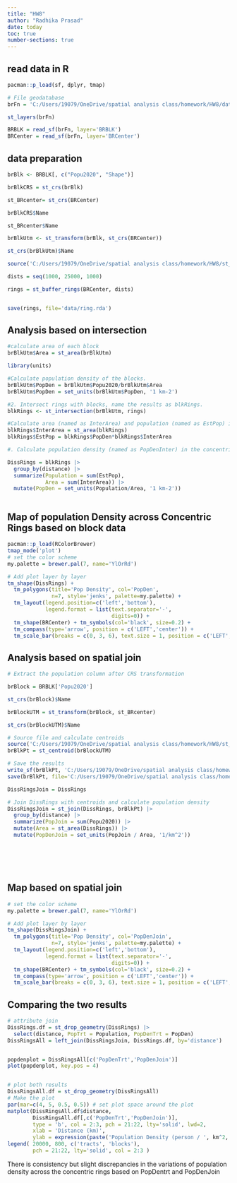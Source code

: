 ---
title: "HW8"
author: "Radhika Prasad"
date: today
toc: true
number-sections: true
---

## read data in R
```{r}
pacman::p_load(sf, dplyr, tmap)

# File geodatabase
brFn = 'C:/Users/19079/OneDrive/spatial analysis class/homework/HW8/data/BR.gdb'

st_layers(brFn)

BRBLK = read_sf(brFn, layer='BRBLK')
BRCenter = read_sf(brFn, layer='BRCenter')

```


## data preparation
```{r}

brBlk <- BRBLK[, c("Popu2020", "Shape")]

brBlkCRS = st_crs(brBlk)

st_BRcenter= st_crs(BRCenter)

brBlkCRS$Name

st_BRcenter$Name

brBlkUtm <- st_transform(brBlk, st_crs(BRCenter))

st_crs(brBlkUtm)$Name

source('C:/Users/19079/OneDrive/spatial analysis class/homework/HW8/st_buffer_rings.r')

dists = seq(1000, 25000, 1000)

rings = st_buffer_rings(BRCenter, dists)


save(rings, file='data/ring.rda')

```

##  Analysis based on intersection
```{r}

#calculate area of each block
brBlkUtm$Area = st_area(brBlkUtm)

library(units)

#Calculate population density of the blocks.
brBlkUtm$PopDen = brBlkUtm$Popu2020/brBlkUtm$Area
brBlkUtm$PopDen = set_units(brBlkUtm$PopDen, '1 km-2')

#2. Intersect rings with blocks, name the results as blkRings.
blkRings <- st_intersection(brBlkUtm, rings)

#Calculate area (named as InterArea) and population (named as EstPop) in the intersected areas.
blkRings$InterArea = st_area(blkRings)
blkRings$EstPop = blkRings$PopDen*blkRings$InterArea

#. Calculate population density (named as PopDenInter) in the concentric rings using spatial aggregation. The spatial aggregation will dissolve polygons in blkRings based on the ring distance.

DissRings = blkRings |>
  group_by(distance) |>
  summarize(Population = sum(EstPop),
            Area = sum(InterArea)) |>
  mutate(PopDen = set_units(Population/Area, '1 km-2'))



```

## Map of population Density across Concentric Rings based on block data
```{r}
pacman::p_load(RColorBrewer)
tmap_mode('plot')
# set the color scheme
my.palette = brewer.pal(7, name='YlOrRd')

# Add plot layer by layer
tm_shape(DissRings) +
  tm_polygons(title='Pop Density', col='PopDen',
              n=7, style='jenks', palette=my.palette) +
  tm_layout(legend.position=c('left','bottom'),
            legend.format = list(text.separator='-',
                                 digits=0)) +
  tm_shape(BRCenter) + tm_symbols(col='black', size=0.2) +
  tm_compass(type='arrow', position = c('LEFT','center')) +
  tm_scale_bar(breaks = c(0, 3, 6), text.size = 1, position = c('LEFT','center'))


```

## Analysis based on spatial join

```{r}


# Extract the population column after CRS transformation

brBlock = BRBLK['Popu2020']

st_crs(brBlock)$Name

brBlockUTM = st_transform(brBlock, st_BRcenter)

st_crs(brBlockUTM)$Name

# Source file and calculate centroids
source('C:/Users/19079/OneDrive/spatial analysis class/homework/HW8/st_centroids.r')
brBlkPt = st_centroid(brBlockUTM)

# Save the results
write_sf(brBlkPt, 'C:/Users/19079/OneDrive/spatial analysis class/homework/HW8/data/brBlkPt_r.shp')
save(brBlkPt, file='C:/Users/19079/OneDrive/spatial analysis class/homework/HW8/data/brBlkPt_r.rda')

DissRingsJoin = DissRings

# Join DissRings with centroids and calculate population density
DissRingsJoin = st_join(DissRings, brBlkPt) |>
  group_by(distance) |>
  summarize(PopJoin = sum(Popu2020)) |>
  mutate(Area = st_area(DissRings)) |>
  mutate(PopDenJoin = set_units(PopJoin / Area, '1/km^2'))







```
## Map based on spatial join
```{r}
# set the color scheme
my.palette = brewer.pal(7, name='YlOrRd')

# Add plot layer by layer
tm_shape(DissRingsJoin) +
  tm_polygons(title='Pop Density', col='PopDenJoin',
              n=7, style='jenks', palette=my.palette) +
  tm_layout(legend.position=c('left','bottom'),
            legend.format = list(text.separator='-',
                                 digits=0)) +
  tm_shape(BRCenter) + tm_symbols(col='black', size=0.2) +
  tm_compass(type='arrow', position = c('LEFT','center')) +
  tm_scale_bar(breaks = c(0, 3, 6), text.size = 1, position = c('LEFT','center'))
```

##  Comparing the two results
```{r}

# attribute join
DissRings.df = st_drop_geometry(DissRings) |>
  select(distance, PopTrt = Population, PopDenTrt = PopDen)
DissRingsAll = left_join(DissRingsJoin, DissRings.df, by='distance')


popdenplot = DissRingsAll[c('PopDenTrt','PopDenJoin')]
plot(popdenplot, key.pos = 4)


# plot both results
DissRingsAll.df = st_drop_geometry(DissRingsAll)
# Make the plot
par(mar=c(4, 5, 0.5, 0.5)) # set plot space around the plot
matplot(DissRingsAll.df$distance,
        DissRingsAll.df[,c('PopDenTrt','PopDenJoin')],
        type = 'b', col = 2:3, pch = 21:22, lty='solid', lwd=2,
        xlab = 'Distance (km)',
        ylab = expression(paste('Population Density (person / ', km^2, ')')))
legend( 20000, 800, c('tracts', 'blocks'),
        pch = 21:22, lty='solid', col = 2:3 )


```

There is consistency but slight discrepancies in the variations of population density across the concentric rings based on PopDentrt and PopDenJoin